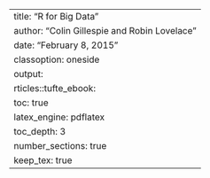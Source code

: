 ---
title: "R for Big Data"
author: "Colin Gillespie and Robin Lovelace"
date: "February 8, 2015"
classoption: oneside
output:
  rticles::tufte_ebook:
    toc: true
    latex_engine: pdflatex
    toc_depth: 3
    number_sections: true
    keep_tex: true
---